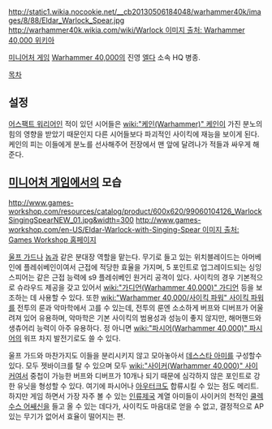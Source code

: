 {{{+1 '''Warlock'''}}}

http://static1.wikia.nocookie.net/__cb20130506184048/warhammer40k/images/8/88/Eldar_Warlock_Spear.jpg
[[http://warhammer40k.wikia.com/wiki/Warlock 이미지 출처: Warhammer 40,000 위키아]]

[[미니어처 게임]] [[Warhammer 40,000]]의 진영 [[엘다]] 소속 HQ 병종.

[[목차]]

== 설정 ==
[[어스팩트 워리어]]인 적이 있던 시어들은 [[wiki:"케인(Warhammer)" 케인]]이 가진 분노의 힘의 영향을 받았기 때문인지 다른 시어들보다 파괴적인 사이킥에 재능을 보이게 된다. 케인의 피는 이들에게 분노를 선사해주어 전장에서 맨 앞에 달려나가 적들과 싸우게 해준다.

== [[미니어처 게임]]에서의 모습 ==
http://www.games-workshop.com/resources/catalog/product/600x620/99060104126_WarlockSingingSpearNEW_01.jpg&width=300
[[http://www.games-workshop.com/en-US/Eldar-Warlock-with-Singing-Spear 이미지 출처: Games Workshop 홈페이지]]

[[울프 가드]]나 [[놉]]과 같은 분대장 역할을 맡는다. 무기로 들고 있는 위치블레이드는 아머베인에 플레쉬베인이여서 근접에 적당한 효율을 가지며, 5 포인트로 업그레이드되는 싱잉 스피어는 같은 근접 능력에 s9 플레쉬베인 원거리 공격이 있다. 
사이킥의 경우 기본적으로 슈라우드 제공을 갖고 있어서 [[wiki:"가디언(Warhammer 40,000)" 가디언]] 등을 보조하는 데 사용할 수 있다. 또한 [[wiki:"Warhammer 40,000/사이킥 파워" 사이킥 파워]]를 전투의 룬과 악마학에서 고를 수 있는데, 전투의 룬엔 소소하게 버프와 디버프가 어울려져 있어 유용하며, 악마학은 기본 사이킥의 범용성과 성능이 좋지 않지만, 해머핸드와 생츄어리 능력이 아주 유용하다. 정 아니면 [[wiki:"파시어(Warhammer 40,000)" 파시어]]의 워프 차지 발전기로도 쓸 수 있다.

울프 가드와 마찬가지도 이들을 분리시키지 않고 모아놓아서 [[데스스타 아미]]를 구성할수 있다. 모두 젯바이크를 탈 수 있으며 모두 [[wiki:"사이커(Warhammer 40,000)" 사이커]]여서 중첩이 가능한 버프와 디버프가 10개나 되기 때문에 심각하지 않은 포인트로 강한 유닛을 형성할 수 있다. 여기에 파시어나 [[아우터크]]도 합류시킬 수 있는 점도 메리트. 
하지만 게임 하면서 가장 자주 볼 수 있는 [[인류제국]] 계열 아미들이 사이커의 천적인 [[쿨렉수스 어쌔신]]을 들고 올 수 있는 데다가, 사이킥도 마음대로 얻을 수 없고, 결정적으로 AP 있는 무기가 없어서 효율이 떨어지는 편.

